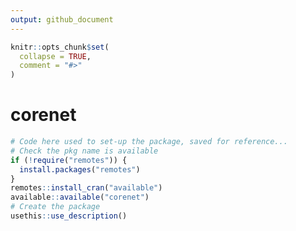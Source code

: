 ```yaml
---
output: github_document
---
```


<!-- README.md is generated from README.Rmd. Please edit that file -->

```r
knitr::opts_chunk$set(
  collapse = TRUE,
  comment = "#>"
)
```

# corenet

<!-- badges: start -->
<!-- badges: end -->

```r
# Code here used to set-up the package, saved for reference... 
# Check the pkg name is available
if (!require("remotes")) {
  install.packages("remotes")
}
remotes::install_cran("available")
available::available("corenet")
# Create the package
usethis::use_description()
```